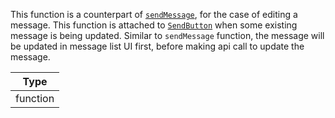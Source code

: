 This function is a counterpart of [`sendMessage`](#sendmessage), for the case of editing a message. This function is attached to [`SendButton`](../../../core-components/channel.mdx#sendbutton) when some existing message is being updated.
Similar to `sendMessage` function, the message will be updated in message list UI first, before making api call to update the message.

| Type |
| - |
| function |
